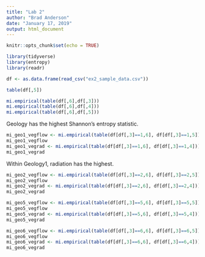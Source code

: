 ```yaml
---
title: "Lab 2"
author: "Brad Anderson"
date: "January 17, 2019"
output: html_document
---
```


```r
knitr::opts_chunk$set(echo = TRUE)
```

```r
library(tidyverse)
library(entropy)
library(readr)
```



```r
df <- as.data.frame(read_csv("ex2_sample_data.csv"))

```
```r
table(df[,5])
```

```r

mi.empirical(table(df[,6],df[,3]))
mi.empirical(table(df[,6],df[,4]))
mi.empirical(table(df[,6],df[,5]))

```

Geology has the highest Shannon's entropy statistic.

```r

mi_geo1_vegflow <- mi.empirical(table(df[df[,3]==1,6], df[df[,3]==1,5]))
mi_geo1_vegflow
mi_geo1_vegrad <- mi.empirical(table(df[df[,3]==1,6], df[df[,3]==1,4]))
mi_geo1_vegrad

```
Within Geology1, radiation has the highest.

```r
mi_geo2_vegflow <- mi.empirical(table(df[df[,3]==2,6], df[df[,3]==2,5]))
mi_geo2_vegflow
mi_geo2_vegrad <- mi.empirical(table(df[df[,3]==2,6], df[df[,3]==2,4]))
mi_geo2_vegrad
```

```r
mi_geo5_vegflow <- mi.empirical(table(df[df[,3]==5,6], df[df[,3]==5,5]))
mi_geo5_vegflow
mi_geo5_vegrad <- mi.empirical(table(df[df[,3]==5,6], df[df[,3]==5,4]))
mi_geo5_vegrad
```

```r
mi_geo6_vegflow <- mi.empirical(table(df[df[,3]==6,6], df[df[,3]==6,5]))
mi_geo6_vegflow
mi_geo6_vegrad <- mi.empirical(table(df[df[,3]==6,6], df[df[,3]==6,4]))
mi_geo6_vegrad
```

